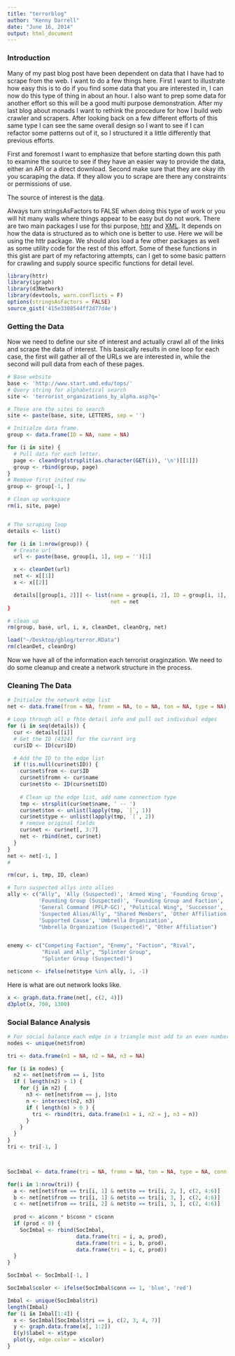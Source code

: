 ```yaml
---
title: "terrorblog"
author: "Kenny Darrell"
date: "June 16, 2014"
output: html_document
---
```



### Introduction

Many of my past blog post have been dependent on data that I have had to scrape from the web. I want to do a few things here. First I want to illustrate how easy this is to do if you find some data that you are interested in, I can now do this type of thing in about an hour. I also want to prep some data for another effort so this will be a good multi purpose demonstration. After my last blog about monads I want to rethink the procedure for how I build web crawler and scrapers. After looking back on a few different efforts of this same type I can see the same overall design so I want to see if I can refactor some patterns out of it, so I structured it a little differently that previous efforts.

First and foremost I want to emphasize that before starting down this path to examine the source to see if they have an easier way to provide the data, either an API or a direct download. Second make sure that they are okay ith you scaraping the data. If they allow you to scrape are there any constraints or permissions of use.

The source of interest is the [data](http://www.start.umd.edu/tops/).


Always turn stringsAsFactors to FALSE when doing this type of work or you will hit many walls where things appear to be easy but do not work. There are two main packages I use for thsi purpose, [httr](http://cran.fhcrc.org/web/packages/httr/index.html) and [XML](http://cran.fhcrc.org/web/packages/XML/index.html). It depends on how the data is structured as to which one is better to use. Here we will be using the httr package. We should alos load a few other packages as well as some utility code for the rest of this effort. Some of these functions in this gist are part of my refactoring attempts, can I get to some basic pattern for crawling and supply source specific functions for detail level.

```r
library(httr)
library(igraph)
library(d3Network)
library(devtools, warn.conflicts = F)
options(stringsAsFactors = FALSE)
source_gist('415e3308544ff2d77d4e')
```

### Getting the Data

Now we need to define our site of interest and actually crawl all of the links and scrape the data of interest. This basically results in one loop for each case, the first will gather all of the URLs we are interested in, while the second will pull data from each of these pages. 


```r
# Base website
base <- 'http://www.start.umd.edu/tops/'
# Query string for alphabetical search
site <- 'terrorist_organizations_by_alpha.asp?q='

# These are the sites to search
site <- paste(base, site, LETTERS, sep = '')

# Initialze data frame.
group <- data.frame(ID = NA, name = NA)

for (i in site) {
  # Pull data for each letter.
  page <- cleanOrg(strsplit(as.character(GET(i)), '\n')[[1]])
  group <- rbind(group, page)
}
# Remove first inited row
group <- group[-1, ]

# Clean up workspace
rm(i, site, page)


# The scraping loop
details <- list()

for (i in 1:nrow(group)) {
  # Create url
  url <- paste(base, group[i, 1], sep = '')[1]

  x <- cleanDet(url)
  net <- x[[1]]
  x <- x[[2]]

  details[[group[i, 2]]] <- list(name = group[i, 2], ID = group[i, 1], 
                                 net = net
}

# clean up
rm(group, base, url, i, x, cleanDet, cleanOrg, net)
```

```r
load("~/Desktop/gblog/terror.RData")
rm(cleanDet, cleanOrg)
```
Now we have all of the information each terrorist oraginzation. We need to do some cleanup and create a network structure in the process.

### Cleaning The Data


```r
# Initialze the network edge list
net <- data.frame(from = NA, fromn = NA, to = NA, ton = NA, type = NA)

# Loop through all o fhte detail info and pull out individual edges
for (i in seq(details)) {
  cur <- details[[i]]
  # Get the ID (4324) for the current org
  cur$ID <- ID(cur$ID)

  # Add the ID to the edge list
  if (!is.null(cur$net$ID)) {
    cur$net$from <- cur$ID 
    cur$net$fromn <- cur$name
    cur$net$to <- ID(cur$net$ID)
  
    # Clean up the edge list, add name connection type
    tmp <- strsplit(cur$net$name, ' -- ')
    cur$net$ton <- unlist(lapply(tmp, `[`, 1))
    cur$net$type <- unlist(lapply(tmp, `[`, 2))
    # remove original fields
    cur$net <- cur$net[, 3:7]
    net <- rbind(net, cur$net)
  } 
}
net <- net[-1, ]
#

```

```r
rm(cur, i, tmp, ID, clean)

# Turn suspected allys into allies
ally <- c("Ally", 'Ally (Suspected)', 'Armed Wing', 'Founding Group', 
          'Founding Group (Suspected)', 'Founding Group and Faction', 
          'General Command (PFLP-GC)', "Political Wing", 'Successor', 
          'Suspected Alias/Ally', "Shared Members", 'Other Affiliation', 
          'Supported Cause', 'Umbrella Organization',
          "Umbrella Organization (Suspected)", "Other Affiliation")


enemy <- c("Competing Faction", "Enemy", "Faction", "Rival", 
           "Rival and Ally", "Splinter Group",
           "Splinter Group (Suspected)") 

net$conn <- ifelse(net$type %in% ally, 1, -1)

```


Here is what are out network looks like.
```r
x <- graph.data.frame(net[, c(2, 4)])
d3plot(x, 700, 1300)
```

### Social Balance Analysis


```r
# For social balance each edge in a triangle must add to an even number.
nodes <- unique(net$from)

tri <- data.frame(n1 = NA, n2 = NA, n3 = NA)

for (i in nodes) {
  n2 <- net[net$from == i, ]$to
  if ( length(n2) > 1) {
    for (j in n2) {
      n3 <- net[net$from == j, ]$to
      n <- intersect(n2, n3)
      if ( length(n) > 0 ) {
        tri <- rbind(tri, data.frame(n1 = i, n2 = j, n3 = n))
      }
    }
  }
}
tri <- tri[-1, ]



SocImbal <- data.frame(tri = NA, fromn = NA, ton = NA, type = NA, conn = NA, prod = NA)

for(i in 1:nrow(tri)) {
  a <- net[net$from == tri[i, 1] & net$to == tri[i, 2, ], c(2, 4:6)]
  b <- net[net$from == tri[i, 1] & net$to == tri[i, 3, ], c(2, 4:6)]
  c <- net[net$from == tri[i, 2] & net$to == tri[i, 3, ], c(2, 4:6)]
  
  prod <- a$conn * b$conn * c$conn
  if (prod < 0) {
    SocImbal <- rbind(SocImbal, 
                      data.frame(tri = i, a, prod),
                      data.frame(tri = i, b, prod),
                      data.frame(tri = i, c, prod))
  }
}

SocImbal <- SocImbal[-1, ]

SocImbal$color <- ifelse(SocImbal$conn == 1, 'blue', 'red')

```



```r
Imbal <- unique(SocImbal$tri)
length(Imbal)
for (i in Imbal[1:4]) {
  x <- SocImbal[SocImbal$tri == i, c(2, 3, 4, 7)]
  y <- graph.data.frame(x[, 1:2])
  E(y)$label <- x$type
  plot(y, edge.color = x$color)
}
```




